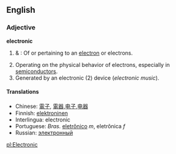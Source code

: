 ==English==

===Adjective===
'''electronic'''
# {{physics}} & {{chemistry}}: Of or pertaining to an [[electron]] or electrons.
# Operating on the physical behavior of electrons, especially in [[semiconductor]]s.
# Generated by an electronic (2) device (''electronic music'').

====Translations====
*Chinese: [[電子]], [[電器]],[[电子]],[[电器]]
*Finnish: [[elektroninen]]
*Interlingua: electronic
*Portuguese: ''Bras.'' [[eletrônico]] ''m'', eletrônica ''f''
*Russian: [[электронный]]

[[pl:Electronic]]